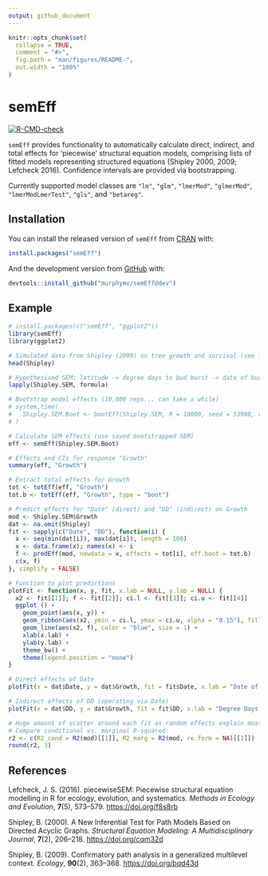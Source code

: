 ```yaml
---
output: github_document
---
```


<!-- README.md is generated from README.Rmd. Please edit that file -->

```r
knitr::opts_chunk$set(
  collapse = TRUE,
  comment = "#>",
  fig.path = "man/figures/README-",
  out.width = "100%"
)
```

# semEff

<!-- badges: start -->

<!-- [![Travis build status](https://travis-ci.com/murphymv/semEff.svg?branch=main)](https://travis-ci.com/murphymv/semEff) -->

[![R-CMD-check](https://github.com/murphymv/semEff/workflows/R-CMD-check/badge.svg)](https://github.com/murphymv/semEff/actions)

<!-- badges: end -->

`semEff` provides functionality to automatically calculate direct, indirect, and total effects for 'piecewise' structural equation models, comprising lists of fitted models representing structured equations (Shipley 2000, 2009; Lefcheck 2016). Confidence intervals are provided via bootstrapping.

Currently supported model classes are `"lm"`, `"glm"`, `"lmerMod"`, `"glmerMod"`, `"lmerModLmerTest"`, `"gls"`, and `"betareg"`.

## Installation

You can install the released version of `semEff` from [CRAN](https://CRAN.R-project.org) with:

``` r
install.packages("semEff")
```

And the development version from [GitHub](https://github.com/) with:

``` r
devtools::install_github("murphymv/semEff@dev")
```

## Example

```r
# install.packages(c("semEff", "ggplot2"))
library(semEff)
library(ggplot2)

# Simulated data from Shipley (2009) on tree growth and survival (see ?Shipley)
head(Shipley)

# Hypothesised SEM: latitude -> degree days to bud burst -> date of burst -> growth -> survival
lapply(Shipley.SEM, formula)

# Bootstrap model effects (10,000 reps... can take a while)
# system.time(
#   Shipley.SEM.Boot <- bootEff(Shipley.SEM, R = 10000, seed = 53908, ran.eff = "site")
# )

# Calculate SEM effects (use saved bootstrapped SEM)
eff <- semEff(Shipley.SEM.Boot)

# Effects and CIs for response "Growth"
summary(eff, "Growth")

# Extract total effects for Growth
tot <- totEff(eff, "Growth")
tot.b <- totEff(eff, "Growth", type = "boot")

# Predict effects for "Date" (direct) and "DD" (indirect) on Growth
mod <- Shipley.SEM$Growth
dat <- na.omit(Shipley)
fit <- sapply(c("Date", "DD"), function(i) {
  x <- seq(min(dat[i]), max(dat[i]), length = 100)
  x <- data.frame(x); names(x) <- i
  f <- predEff(mod, newdata = x, effects = tot[i], eff.boot = tot.b)
  c(x, f)
}, simplify = FALSE)

# Function to plot predictions
plotFit <- function(x, y, fit, x.lab = NULL, y.lab = NULL) {
  x2 <- fit[[1]]; f <- fit[[2]]; ci.l <- fit[[3]]; ci.u <- fit[[4]]
  ggplot () + 
    geom_point(aes(x, y)) +
    geom_ribbon(aes(x2, ymin = ci.l, ymax = ci.u, alpha = "0.15"), fill = "blue") +
    geom_line(aes(x2, f), color = "blue", size = 1) +
    xlab(x.lab) + 
    ylab(y.lab) +
    theme_bw() + 
    theme(legend.position = "none")
}

# Direct effects of Date
plotFit(x = dat$Date, y = dat$Growth, fit = fit$Date, x.lab = "Date of Bud Burst", y.lab = "Stem Growth")

# Indirect effects of DD (operating via Date)
plotFit(x = dat$DD, y = dat$Growth, fit = fit$DD, x.lab = "Degree Days to Bud Burst", y.lab = "Stem Growth")

# Huge amount of scatter around each fit as random effects explain most variation in stem growth! 
# Compare conditional vs. marginal R-squared:
r2 <- c(R2_cond = R2(mod)[[1]], R2_marg = R2(mod, re.form = NA)[[1]])
round(r2, 3)
```

## References

Lefcheck, J. S. (2016). piecewiseSEM: Piecewise structural equation modelling in R for ecology, evolution, and systematics. *Methods in Ecology and Evolution*, **7**(5), 573–579. <https://doi.org/f8s8rb>

Shipley, B. (2000). A New Inferential Test for Path Models Based on Directed Acyclic Graphs. *Structural Equation Modeling: A Multidisciplinary Journal*, **7**(2), 206–218. <https://doi.org/cqm32d>

Shipley, B. (2009). Confirmatory path analysis in a generalized multilevel context. *Ecology*, **90**(2), 363–368. <https://doi.org/bqd43d>
